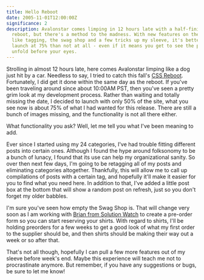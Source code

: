 ```yaml
---
title: Hello Reboot
date: 2005-11-01T12:00:00Z
significance: 2
description: Avalonstar comes limping in 12 hours late with a half-finished
  reboot, but there's a method to the madness. With new features on the horizon
  like tagging, the swag shop and a few tricks up my sleeve, it's better to
  launch at 75% than not at all - even if it means you get to see the process
  unfold before your eyes.
---
```


Strolling in almost 12 hours late, here comes Avalonstar limping like a dog just hit by a car. Needless to say, I tried to catch this fall's [CSS Reboot][1]. Fortunately, I did get it done within the same day as the reboot. If you've been traveling around since about 10:00AM PST, then you've seen a pretty grim look at my development process. Rather than waiting and totally missing the date, I decided to launch with only 50% of the site, what you see now is about 75% of what I had wanted for this release. There are still a bunch of images missing, and the functionality is not all there either.

What functionality you ask? Well, let me tell you what I've been meaning to add.

Ever since I started using my 24 categories, I've had trouble fitting different posts into certain ones. Although I found the hype around folksonomy to be a bunch of lunacy, I found that its use can help my organizational sanity. So over then next few days, I'm going to be retagging all of my posts and eliminating categories altogether. Thankfully, this will allow me to call up compilations of posts with a certain tag, and hopefully it'll make it easier for you to find what you need here. In addition to that, I've added a little post box at the bottom that will show a random post on refresh, just so you don't forget my older babbles.

I'm sure you've seen how empty the Swag Shop is. That will change very soon as I am working with [Brian from Solution Watch][2] to create a pre-order form so you can start reserving your shirts. With regard to shirts, I'll be holding preorders for a few weeks to get a good look of what my first order to the supplier should be, and then shirts should be making their way out a week or so after that.

That's not all though, hopefully I can pull a few more features out of my sleeve before week's end. Maybe this experience will teach me not to procrastinate anymore. But remember, if you have any suggestions or bugs, be sure to let me know!

[1]: http://cssreboot.com/
[2]: http://solutionwatch.com/
